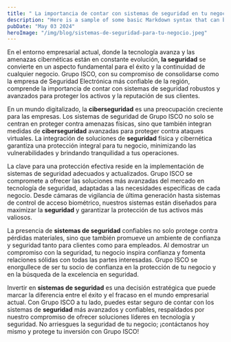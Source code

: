 ```yaml
---
title: " La importancia de contar con sistemas de seguridad en tu negocio."
description: "Here is a sample of some basic Markdown syntax that can be used when writing Markdown content in Astro."
pubDate: "May 03 2024"
heroImage: "/img/blog/sistemas-de-seguridad-para-tu-negocio.jpeg"
---
```


En el entorno empresarial actual, donde la tecnología avanza y las amenazas cibernéticas están en constante evolución, **la seguridad** se convierte en un aspecto fundamental para el éxito y la continuidad de cualquier negocio. Grupo ISCO, con su compromiso de consolidarse como la empresa de Seguridad Electrónica más confiable de la región, comprende la importancia de contar con sistemas de seguridad robustos y avanzados para proteger los activos y la reputación de sus clientes.

En un mundo digitalizado, la **ciberseguridad** es una preocupación creciente para las empresas. Los sistemas de seguridad de Grupo ISCO no solo se centran en proteger contra amenazas físicas, sino que también integran medidas de **ciberseguridad** avanzadas para proteger contra ataques virtuales. La integración de soluciones de **seguridad** física y cibernética garantiza una protección integral para tu negocio, minimizando las vulnerabilidades y brindando tranquilidad a tus operaciones.

La clave para una protección efectiva reside en la implementación de sistemas de seguridad adecuados y actualizados. Grupo ISCO se compromete a ofrecer las soluciones más avanzadas del mercado en tecnología de seguridad, adaptadas a las necesidades específicas de cada negocio. Desde cámaras de vigilancia de última generación hasta sistemas de control de acceso biométrico, nuestros sistemas están diseñados para maximizar la **seguridad** y garantizar la protección de tus activos más valiosos.

La presencia de **sistemas de seguridad** confiables no solo protege contra pérdidas materiales, sino que también promueve un ambiente de confianza y seguridad tanto para clientes como para empleados. Al demostrar un compromiso con la seguridad, tu negocio inspira confianza y fomenta relaciones sólidas con todas las partes interesadas. Grupo ISCO se enorgullece de ser tu socio de confianza en la protección de tu negocio y en la búsqueda de la excelencia en seguridad.

Invertir en **sistemas de seguridad** es una decisión estratégica que puede marcar la diferencia entre el éxito y el fracaso en el mundo empresarial actual. Con Grupo ISCO a tu lado, puedes estar seguro de contar con los sistemas de **seguridad** más avanzados y confiables, respaldados por nuestro compromiso de ofrecer soluciones líderes en tecnología y seguridad. No arriesgues la seguridad de tu negocio; ¡contáctanos hoy mismo y protege tu inversión con Grupo ISCO!
